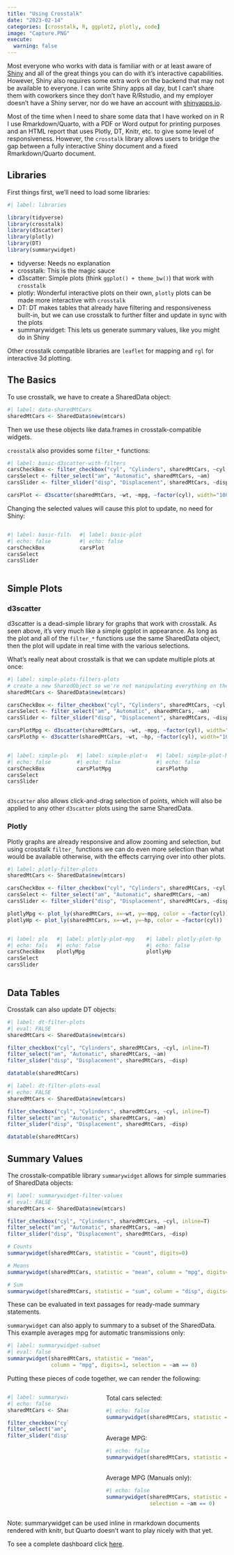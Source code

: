 ```yaml
---
title: "Using Crosstalk"
date: "2023-02-14"
categories: [crosstalk, R, ggplot2, plotly, code]
image: "Capture.PNG"
execute: 
  warning: false
---
```


Most everyone who works with data is familiar with or at least aware of 
  [Shiny](https://shiny.rstudio.com/) and all of the great things you can do
  with it's interactive capabilities. However, Shiny also requires some extra work
  on the backend that may not be available to everyone. I can write Shiny apps
  all day, but I can't share them with coworkers since they don't have R/Rstudio,
  and my employer doesn't have a Shiny server, nor do we have an account with 
  [shinyapps.io](https://www.shinyapps.io/). 
  
Most of the time when I need to share some data that I have worked on in R I use
  Rmarkdown/Quarto, with a PDF or Word output for printing purposes and an HTML
  report that uses Plotly, DT, Knitr, etc. to give some level of responsiveness.
  However, the `crosstalk` library allows users to bridge the gap between
  a fully interactive Shiny document and a fixed Rmarkdown/Quarto document.


## Libraries

First things first, we'll need to load some libraries:

```r
#| label: libraries

library(tidyverse)
library(crosstalk)
library(d3scatter)
library(plotly)
library(DT)
library(summarywidget)

```

 - tidyverse: Needs no explanation
 - crosstalk: This is the magic sauce
 - d3scatter: Simple plots (think `ggplot() + theme_bw()`) that work with `crosstalk`
 - plotly: Wonderful interactive plots on their own, `plotly` plots can be made 
    more interactive with `crosstalk`
 - DT: DT makes tables that already have filtering and responsiveness built-in,
    but we can use crosstalk to further filter and update in sync with the plots
 - summarywidget: This lets us generate summary values, like you might do in Shiny


Other crosstalk compatible libraries are `leaflet` for mapping and `rgl` for 
  interactive 3d plotting.


## The Basics

To use crosstalk, we have to create a SharedData object:
```r
#| label: data-sharedMtCars
sharedMtCars <- SharedData$new(mtcars)
```

Then we use these objects like data.frames in crosstalk-compatible widgets.

`crosstalk` also provides some `filter_*` functions:
```r
#| label: basic-d3scatter-with-filters
carsCheckBox <- filter_checkbox("cyl", "Cylinders", sharedMtCars, ~cyl, inline=T)
carsSelect <- filter_select("am", "Automatic", sharedMtCars, ~am)
carsSlider <- filter_slider("disp", "Displacement", sharedMtCars, ~disp)

carsPlot <- d3scatter(sharedMtCars, ~wt, ~mpg, ~factor(cyl), width="100%")
```

Changing the selected values will cause this plot to update, no need for Shiny:

::: {.columns}

:::: {.column width="30%"}
```r
#| label: basic-filters
#| echo: false
carsCheckBox
carsSelect
carsSlider
```
::::

:::: {.column width="70%"}
```r
#| label: basic-plot
#| echo: false
carsPlot
```
::::

:::




## Simple Plots


### d3scatter

d3scatter is a dead-simple library for graphs that work with crosstalk. As seen
  above, it's very much like a simple ggplot in appearance. As long as the plot
  and all of the `filter_*` functions use the same SharedData object, then the
  plot will update in real time with the various selections.
  

What's really neat about crosstalk is that we can update multiple plots at once:

```r
#| label: simple-plots-filters-plots
# create a new SharedObject so we're not manipulating everything on the page:
sharedMtCars <- SharedData$new(mtcars)

carsCheckBox <- filter_checkbox("cyl", "Cylinders", sharedMtCars, ~cyl, inline=T)
carsSelect <- filter_select("am", "Automatic", sharedMtCars, ~am)
carsSlider <- filter_slider("disp", "Displacement", sharedMtCars, ~disp)

carsPlotMpg <- d3scatter(sharedMtCars, ~wt, ~mpg, ~factor(cyl), width="100%")
carsPlothp <- d3scatter(sharedMtCars, ~wt, ~hp, ~factor(cyl), width="100%")

```

::: {.columns}

:::: {.column width="30%"}
```r
#| label: simple-plots-filters
#| echo: false
carsCheckBox
carsSelect
carsSlider
```
::::

:::: {.column width="35%"}
```r
#| label: simple-plot-mpg
#| echo: false
carsPlotMpg
```
::::

:::: {.column width="35%"}
```r
#| label: simple-plot-hp
#| echo: false
carsPlothp
```
::::

:::

`d3scatter` also allows click-and-drag selection of points, which will also be 
  applied to any other `d3scatter` plots using the same SharedData.


### Plotly

Plotly graphs are already responsive and allow zooming and selection, but using 
  crosstalk `filter_` functions we can do even more selection than what would be
  available otherwise, with the effects carrying over into other plots. 

```r
#| label: plotly-filter-plots
sharedMtCars <- SharedData$new(mtcars)

carsCheckBox <- filter_checkbox("cyl", "Cylinders", sharedMtCars, ~cyl, inline=T)
carsSelect <- filter_select("am", "Automatic", sharedMtCars, ~am)
carsSlider <- filter_slider("disp", "Displacement", sharedMtCars, ~disp)

plotlyMpg <- plot_ly(sharedMtCars, x=~wt, y=~mpg, color = ~factor(cyl))
plotlyHp <- plot_ly(sharedMtCars, x=~wt, y=~hp, color = ~factor(cyl))
```

::: {.columns}

:::: {.column width="20%"}
```r
#| label: plotly-filters
#| echo: false
carsCheckBox
carsSelect
carsSlider
```
::::

:::: {.column width="40%"}
```r
#| label: plotly-plot-mpg
#| echo: false
plotlyMpg 
```
::::

:::: {.column width="40%"}
```r
#| label: plotly-plot-hp
#| echo: false
plotlyHp
```
::::

:::


## Data Tables

Crosstalk can also update DT objects:

```r
#| label: dt-filter-plots
#| eval: FALSE
sharedMtCars <- SharedData$new(mtcars)

filter_checkbox("cyl", "Cylinders", sharedMtCars, ~cyl, inline=T)
filter_select("am", "Automatic", sharedMtCars, ~am)
filter_slider("disp", "Displacement", sharedMtCars, ~disp)

datatable(sharedMtCars)
```


```r
#| label: dt-filter-plots-eval
#| echo: FALSE
sharedMtCars <- SharedData$new(mtcars)

filter_checkbox("cyl", "Cylinders", sharedMtCars, ~cyl, inline=T)
filter_select("am", "Automatic", sharedMtCars, ~am)
filter_slider("disp", "Displacement", sharedMtCars, ~disp)

datatable(sharedMtCars)
```


## Summary Values

The crosstalk-compatible library `summarywidget` allows for simple summaries
  of SharedData objects:

```r
#| label: summarywidget-filter-values
#| eval: FALSE
sharedMtCars <- SharedData$new(mtcars)

filter_checkbox("cyl", "Cylinders", sharedMtCars, ~cyl, inline=T)
filter_select("am", "Automatic", sharedMtCars, ~am)
filter_slider("disp", "Displacement", sharedMtCars, ~disp)

# Counts
summarywidget(sharedMtCars, statistic = "count", digits=0)

# Means
summarywidget(sharedMtCars, statistic = "mean", column = "mpg", digits=1)

# Sum
summarywidget(sharedMtCars, statistic = "sum", column = "disp", digits=1)
```

These can be evaluated in text passages for ready-made summary statements.

`summarywidget` can also apply to summary to a subset of the SharedData. This 
  example averages mpg for automatic transmissions only:

```r
#| label: summarywidget-subset
#| eval: false
summarywidget(sharedMtCars, statistic = "mean", 
              column = "mpg", digits=1, selection = ~am == 0)
```

Putting these pieces of code together, we can render the following:

::: {.columns}

:::: {.column width="30%"}
```r
#| label: summarywidget-filter-eval
#| echo: false
sharedMtCars <- SharedData$new(mtcars)

filter_checkbox("cyl", "Cylinders", sharedMtCars, ~cyl, inline=T)
filter_select("am", "Automatic", sharedMtCars, ~am)
filter_slider("disp", "Displacement", sharedMtCars, ~disp)
```
::::

:::: {.column width="10%"}
::::

:::: {.column width="60%"}

Total cars selected:
```r
#| echo: false
summarywidget(sharedMtCars, statistic = "count", digits=0)
```

<br>
Average MPG:
```r
#| echo: false
summarywidget(sharedMtCars, statistic = "mean", column = "mpg", digits=1)
```

<br>
Average MPG (Manuals only):
```r
#| echo: false
summarywidget(sharedMtCars, statistic = "mean", column = "mpg", digits=1,
              selection = ~am == 0)
```
  
::::

:::

Note: summarywidget can be used inline in rmarkdown documents rendered with knitr,
  but Quarto doesn't want to play nicely with that yet. 
  
To see a complete dashboard click
[here](https://tclark89.github.io/crosstalk-mtcars-dashboard/).